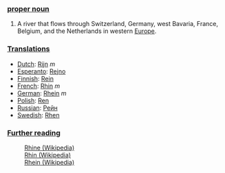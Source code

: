 ===[[proper noun]]===

# A river that flows through Switzerland, Germany, west Bavaria, France, Belgium, and the Netherlands in western [[Europe]].

===[[Translations]]===
*[[Dutch]]: [[Rijn]] ''m''
*[[Esperanto]]: [[Rejno]]
*[[Finnish]]: [[Rein]]
*[[French]]: [[Rhin]] ''m''
*[[German]]: [[Rhein]] ''m''
*[[Polish]]: [[Ren]]
*[[Russian]]: [[Рейн]]
*[[Swedish]]: [[Rhen]]

===[[Further reading]]===

:[[en:Rhine|Rhine (Wikipedia)]]
:[[fr:Rhin|Rhin (Wikipedia)]]
:[[de:Rhein|Rhein (Wikipedia)]]